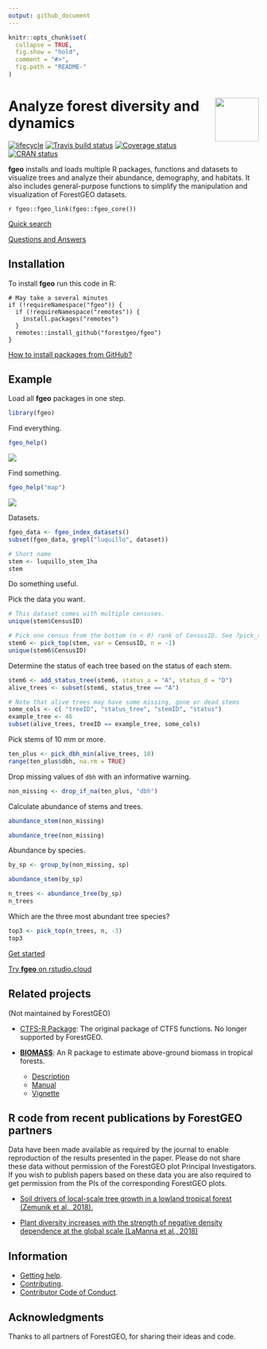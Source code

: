 ```yaml
---
output: github_document
---
```

<!-- README.md is generated from README.Rmd. Please edit that file -->

```r
knitr::opts_chunk$set(
  collapse = TRUE,
  fig.show = "hold",
  comment = "#>",
  fig.path = "README-"
)
```

# <img src="https://i.imgur.com/m8FNhQR.png" align="right" height=88 /> Analyze forest diversity and dynamics

[![lifecycle](https://img.shields.io/badge/lifecycle-experimental-orange.svg)](https://www.tidyverse.org/lifecycle/#experimental)
[![Travis build status](https://travis-ci.org/forestgeo/fgeo.svg?branch=master)](https://travis-ci.org/forestgeo/fgeo)
[![Coverage status](https://coveralls.io/repos/github/forestgeo/fgeo/badge.svg)](https://coveralls.io/r/forestgeo/fgeo?branch=master)
[![CRAN status](https://www.r-pkg.org/badges/version/fgeo)](https://cran.r-project.org/package=fgeo)

__fgeo__ installs and loads multiple R packages, functions and datasets to visualize trees and analyze their abundance, demography, and habitats. It also includes general-purpose functions to simplify the manipulation and visualization of ForestGEO datasets.

`r fgeo::fgeo_link(fgeo::fgeo_core())`

[Quick search](https://forestgeo.github.io/fgeo/articles/quick-search.html)

[Questions and Answers](https://forestgeo.github.io/fgeo/articles/questions-and-answers.html)

## Installation

To install __fgeo__ run this code in R:

```
# May take a several minutes
if (!requireNamespace("fgeo")) {
  if (!requireNamespace("remotes")) {
    install.packages("remotes")
  }
  remotes::install_github("forestgeo/fgeo")
}
```

[How to install packages from GitHub?](https://goo.gl/dQKEeg)

## Example

Load all __fgeo__ packages in one step.

```r
library(fgeo)
```

Find everything.

```R
fgeo_help()
```

![](https://i.imgur.com/L9n9QAo.png)

Find something.

```R
fgeo_help("map")
```

![](https://i.imgur.com/4aIOOeu.png)

Datasets.

```r
fgeo_data <- fgeo_index_datasets()
subset(fgeo_data, grepl("luquillo", dataset))

# Short name
stem <- luquillo_stem_1ha
stem
```

Do something useful.

Pick the data you want.

```r
# This dataset comes with multiple censuses.
unique(stem$CensusID)

# Pick one census from the bottom (n < 0) rank of CensusID. See ?pick_top().
stem6 <- pick_top(stem, var = CensusID, n = -1)
unique(stem6$CensusID)
```

Determine the status of each tree based on the status of each stem.

```r
stem6 <- add_status_tree(stem6, status_a = "A", status_d = "D")
alive_trees <- subset(stem6, status_tree == "A")

# Note that alive trees may have some missing, gone or dead stems
some_cols <- c( "treeID", "status_tree", "stemID", "status")
example_tree <- 46
subset(alive_trees, treeID == example_tree, some_cols)
```

Pick stems of 10 mm or more.

```r
ten_plus <- pick_dbh_min(alive_trees, 10)
range(ten_plus$dbh, na.rm = TRUE)
```

Drop missing values of `dbh` with an informative warning.

```r
non_missing <- drop_if_na(ten_plus, "dbh")
```

Calculate abundance of stems and trees.

```r
abundance_stem(non_missing)

abundance_tree(non_missing)
```

Abundance by species.

```r
by_sp <- group_by(non_missing, sp)

abundance_stem(by_sp)

n_trees <- abundance_tree(by_sp)
n_trees
```

Which are the three most abundant tree species?

```r
top3 <- pick_top(n_trees, n, -3)
top3
```

[Get started](https://forestgeo.github.io/fgeo/articles/fgeo.html#get-started)

[Try __fgeo__ on rstudio.cloud](http://bit.ly/fgeo-demo)

## Related projects

(Not maintained by ForestGEO)

* [CTFS-R Package](http://ctfs.si.edu/Public/CTFSRPackage/): The original package of CTFS functions. No longer supported by ForestGEO.

* [__BIOMASS__](https://CRAN.R-project.org/package=BIOMASS): An R package to estimate above-ground biomass in tropical forests.
    * [Description](https://CRAN.R-project.org/package=BIOMASS)
    * [Manual](https://cran.r-project.org/web/packages/BIOMASS/BIOMASS.pdf)
    * [Vignette](https://cran.r-project.org/web/packages/BIOMASS/vignettes/VignetteBiomass.html)

## R code from recent publications by ForestGEO partners

Data have been made available as required by the journal to enable reproduction of the results presented in the paper. Please do not share these data without permission of the ForestGEO plot Principal Investigators. If you wish to publish papers based on these data you are also required to get permission from the PIs of the corresponding ForestGEO plots.

* [Soil drivers of local-scale tree growth in a lowland tropical forest (Zemunik et al., 2018).](https://github.com/SoilLabAtSTRI/Soil-drivers-of-tree-growth)

* [Plant diversity increases with the strength of negative density dependence at the global scale (LaManna et al., 2018)](https://github.com/forestgeo/LaManna_et_al_Science)

## Information

* [Getting help](SUPPORT.md).
* [Contributing](CONTRIBUTING.md).
* [Contributor Code of Conduct](CODE_OF_CONDUCT.md).

## Acknowledgments

Thanks to all partners of ForestGEO, for sharing their ideas and code.
